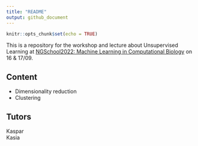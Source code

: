```yaml
---
title: "README"
output: github_document
---
```


```r
knitr::opts_chunk$set(echo = TRUE)
```

This is a repository for the workshop and lecture about Unsupervised Learning at [NGSchool2022: Machine Learning in Computational Biology](https://ngschool.eu/ngschool2022/) on 16 & 17/09. 

## Content 

* Dimensionality reduction  
* Clustering  

## Tutors

Kaspar  
Kasia  